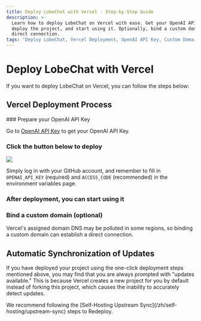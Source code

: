 ```yaml
---
title: Deploy LobeChat with Vercel - Step-by-Step Guide
description: >-
  Learn how to deploy LobeChat on Vercel with ease. Get your OpenAI API Key,
  deploy the project, and start using it. Optionally, bind a custom domain for a
  direct connection.
tags: 'Deploy LobeChat, Vercel Deployment, OpenAI API Key, Custom Domain Binding'
---
```

# Deploy LobeChat with Vercel

If you want to deploy LobeChat on Vercel, you can follow the steps below:

## Vercel Deployment Process

<Steps>
  ### Prepare your OpenAI API Key

  Go to [OpenAI API Key](https://platform.openai.com/account/api-keys) to get your OpenAI API Key.

  ### Click the button below to deploy

  [![][deploy-button-image]][deploy-link]

  Simply log in with your GitHub account, and remember to fill in `OPENAI_API_KEY` (required) and `ACCESS_CODE` (recommended) in the environment variables page.

  ### After deployment, you can start using it

  ### Bind a custom domain (optional)

  Vercel's assigned domain DNS may be polluted in some regions, so binding a custom domain can establish a direct connection.
</Steps>

## Automatic Synchronization of Updates

If you have deployed your project using the one-click deployment steps mentioned above, you may find that you are always prompted with "updates available." This is because Vercel creates a new project for you by default instead of forking this project, which causes the inability to accurately detect updates.

<Callout>
  We recommend following the [Self-Hosting Upstream Sync](/zh/self-hosting/upstream-sync) steps to
  Redeploy.
</Callout>

[deploy-button-image]: https://vercel.com/button
[deploy-link]: https://vercel.com/new/clone?repository-url=https%3A%2F%2Fgithub.com%2Flobehub%2Flobe-chat&env=OPENAI_API_KEY,ACCESS_CODE&envDescription=Find%20your%20OpenAI%20API%20Key%20by%20click%20the%20right%20Learn%20More%20button.%20%7C%20Access%20Code%20can%20protect%20your%20website&envLink=https%3A%2F%2Fplatform.openai.com%2Faccount%2Fapi-keys&project-name=lobe-chat&repository-name=lobe-chat
